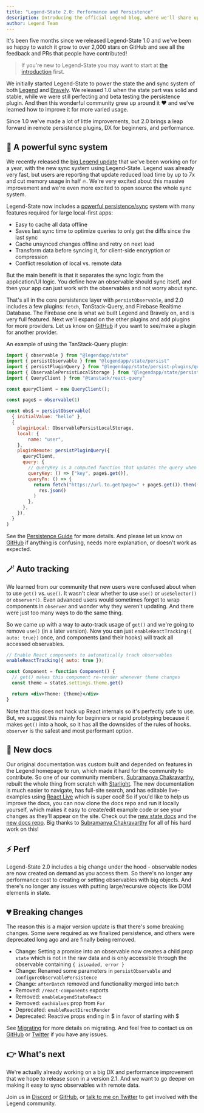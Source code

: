 ```yaml
---
title: "Legend-State 2.0: Performance and Persistence"
description: Introducing the official Legend blog, where we'll share updates, tutorials, and insights about Legend-State, Legend-Motion, and Legend-List.
author: Legend Team
---
```


It's been five months since we released Legend-State 1.0 and we've been so happy to watch it grow to over 2,000 stars on GitHub and see all the feedback and PRs that people have contributed!

> If you're new to Legend-State you may want to start at [the introduction](../state/v3) first.

We initially started Legend-State to power the state the and sync system of both [Legend](https://legendapp.com/) and [Bravely](https://www.bravely.io/). We released 1.0 when the state part was solid and stable, while we were still perfecting and beta testing the persistence plugin. And then this wonderful community grew up around it ❤️ and we've learned how to improve it for more varied usage.

Since 1.0 we've made a lot of little improvements, but 2.0 brings a leap forward in remote persistence plugins, DX for beginners, and performance.

## 💾 A powerful sync system

We recently released the [big Legend update](/blog/sync/) that we've been working on for a year, with the new sync system using Legend-State. Legend was already very fast, but users are reporting that update reduced load time by up to 7x and cut memory usage in half 🔥. We're very excited about this massive improvement and we're even more excited to open source the whole sync system.

Legend-State now includes a [powerful persistence/sync](../state/v2/guides/persistence) system with many features required for large local-first apps:

- Easy to cache all data offline
- Saves last sync time to optimize queries to only get the diffs since the last sync
- Cache unsynced changes offline and retry on next load
- Transform data before syncing it, for client-side encryption or compression
- Conflict resolution of local vs. remote data

But the main benefit is that it separates the sync logic from the application/UI logic. You define how an observable should sync itself, and then your app can just work with the observables and not worry about sync.

That's all in the core persistence layer with `persistObservable`, and 2.0 includes a few plugins: `fetch`, TanStack-Query, and Firebase Realtime Database. The Firebase one is what we built Legend and Bravely on, and is very full featured. Next we'll expand on the other plugins and add plugins for more providers. Let us know on [GitHub](https://github.com/LegendApp/legend-state/) if you want to see/make a plugin for another provider.

An example of using the TanStack-Query plugin:
```js
import { observable } from "@legendapp/state"
import { persistObservable } from "@legendapp/state/persist"
import { persistPluginQuery } from "@legendapp/state/persist-plugins/query"
import { ObservablePersistLocalStorage } from "@legendapp/state/persist-plugins/local-storage"
import { QueryClient } from "@tanstack/react-query"

const queryClient = new QueryClient();

const page$ = observable(1)

const obs$ = persistObservable(
  { initialValue: "hello" },
  {
    pluginLocal: ObservablePersistLocalStorage,
    local: {
        name: "user",
    },
    pluginRemote: persistPluginQuery({
      queryClient,
      query: {
        // queryKey is a computed function that updates the query when page$ changes
        queryKey: () => ["key", page$.get()],
        queryFn: () => {
          return fetch("https://url.to.get?page=" + page$.get()).then((res) =>
            res.json()
          )
        },
      },
    }),
  }
)
```

See the [Persistence Guide](https://preview.legend.pages.dev/open-source/state/guides/persistence/) for more details. And please let us know on [GitHub](https://www.legendapp.com/open-source/state) if anything is confusing, needs more explanation, or doesn't work as expected.

## 🪄 Auto tracking

We learned from our community that new users were confused about when to use `get()` vs. `use()`. It wasn't clear whether to use `use()` or `useSelector()` or `observer()`. Even advanced users would sometimes forget to wrap components in `observer` and wonder why they weren't updating. And there were just too many ways to do the same thing.

So we came up with a way to auto-track usage of `get()` and we're going to remove `use()` (in a later version). Now you can just `enableReactTracking({ auto: true})` once, and components (and their hooks) will track all accessed observables.

```jsx
// Enable React components to automatically track observables
enableReactTracking({ auto: true });

const Component = function Component() {
  // get() makes this component re-render whenever theme changes
  const theme = state$.settings.theme.get()

  return <div>Theme: {theme}</div>
}
```

Note that this does not hack up React internals so it's perfectly safe to use. But, we suggest this mainly for beginners or rapid prototyping because it makes `get()` into a hook, so it has all the downsides of the rules of hooks. `observer` is the safest and most performant option.

## 📖 New docs

Our original documentation was custom built and depended on features in the Legend homepage to run, which made it hard for the community to contribute. So one of our community members, [Subramanya Chakravarthy](https://twitter.com/chakrihacker), rebuilt the whole thing from scratch with [Starlight](https://starlight.astro.build/). The new documentation is much easier to navigate, has full-site search, and has editable live-examples using [React Live](https://github.com/FormidableLabs/react-live) which is super cool! So if you'd like to help us improve the docs, you can now clone the docs repo and run it locally yourself, which makes it easy to create/edit example code or see your changes as they'll appear on the site. Check out the [new state docs](https://www.legendapp.com/open-source/state) and the [new docs repo](https://github.com/LegendApp/legend-docs). Big thanks to [Subramanya Chakravarthy](https://twitter.com/chakrihacker) for all of his hard work on this!

## ⚡️ Perf

Legend-State 2.0 includes a big change under the hood - observable nodes are now created on demand as you access them. So there's no longer any performance cost to creating or setting observables with big objects. And there's no longer any issues with putting large/recursive objects like DOM elements in state.

## 💔 Breaking changes

The reason this is a major version update is that there's some breaking changes. Some were required as we finalized persistence, and others were deprecated long ago and are finally being removed.

- Change: Setting a promise into an observable now creates a child prop `state` which is not in the raw data and is only accessible through the observable containing `{ isLoaded, error }`
- Change: Renamed some parameters in `persistObservable` and `configureObservablePersistence`
- Change: `afterBatch` removed and functionality merged into `batch`
- Removed: `/react-components` exports
- Removed: `enableLegendStateReact`
- Removed: `eachValues` prop from `For`
- Deprecated: `enableReactDirectRender`
- Deprecated: Reactive props ending in $ in favor of starting with $

See [Migrating](https://www.legendapp.com/open-source/other/migrating/) for more details on migrating. And feel free to contact us on [GitHub](https://www.legendapp.com/open-source/state) or [Twitter](https://twitter.com/jmeistrich) if you have any issues.

## 👉 What's next

We're actually already working on a big DX and performance improvement that we hope to release soon in a version 2.1. And we want to go deeper on making it easy to sync observables with remote data.

Join us in [Discord](https://discord.gg/5CBaNtADNX) or [GitHub](https://www.legendapp.com/open-source/state), or [talk to me on Twitter](https://twitter.com/jmeistrich) to get involved with the Legend community.